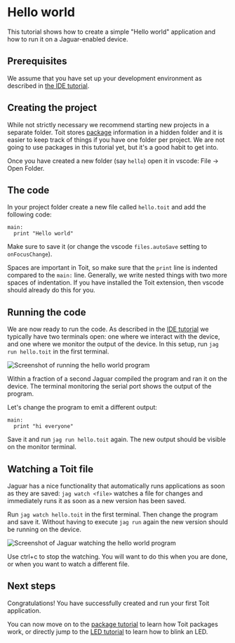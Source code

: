 
# Hello world
This tutorial shows how to create a simple "Hello world" application and
how to run it on a Jaguar-enabled device.

## Prerequisites
We assume that you have set up your development environment as described
in [the IDE tutorial](../ide).

## Creating the project
While not strictly necessary we recommend starting new projects in a separate
folder. Toit stores [package](../packages) information in a hidden folder
and it is easier to keep track of things if you have one folder per project. We
are not going to use packages in this tutorial yet, but it's a good habit to
get into.

Once you have created a new folder (say `hello`) open it in vscode:
File -> Open Folder.

## The code
In your project folder create a new file called `hello.toit` and add the
following code:

```toit
main:
  print "Hello world"
```

Make sure to save it (or change the vscode `files.autoSave` setting to
`onFocusChange`).

Spaces are important in Toit, so make sure that the `print` line is indented
compared to the `main:` line. Generally, we write nested things with two more
spaces of indentation. If you have installed the Toit extension, then
vscode should already do this for you.

## Running the code
We are now ready to run the code. As described in the [IDE tutorial](../ide)
we typically have two terminals open: one where we interact with the device,
and one where we monitor the output of the device. In this setup, run
`jag run hello.toit` in the first terminal.

<img
  src={HelloJagRun}
  alt="Screenshot of running the hello world program"
/>

Within a fraction of a second Jaguar compiled the program and ran it on the
device. The terminal monitoring the serial port shows the output of the
program.

Let's change the program to emit a different output:

```toit
main:
  print "hi everyone"
```

Save it and run `jag run hello.toit` again. The new output should be
visible on the monitor terminal.

## Watching a Toit file
Jaguar has a nice functionality that automatically runs applications as soon
as they are saved: `jag watch <file>` watches a file for changes and
immediately runs it as soon as a new version has been saved.

Run `jag watch hello.toit` in the first terminal. Then change the program
and save it. Without having to execute `jag run` again the new version should
be running on the device.

<img
  src={HelloJagWatch}
  alt="Screenshot of Jaguar watching the hello world program"
/>

Use ctrl+c to stop the watching. You will want to do this when you are done,
or when you want to watch a different file.

## Next steps
Congratulations! You have successfully created and run your first Toit
application.

You can now move on to the [package tutorial](../packages)
to learn how Toit packages work, or directly jump to the
[LED tutorial](../../hardware/led) to learn how to blink an LED.
